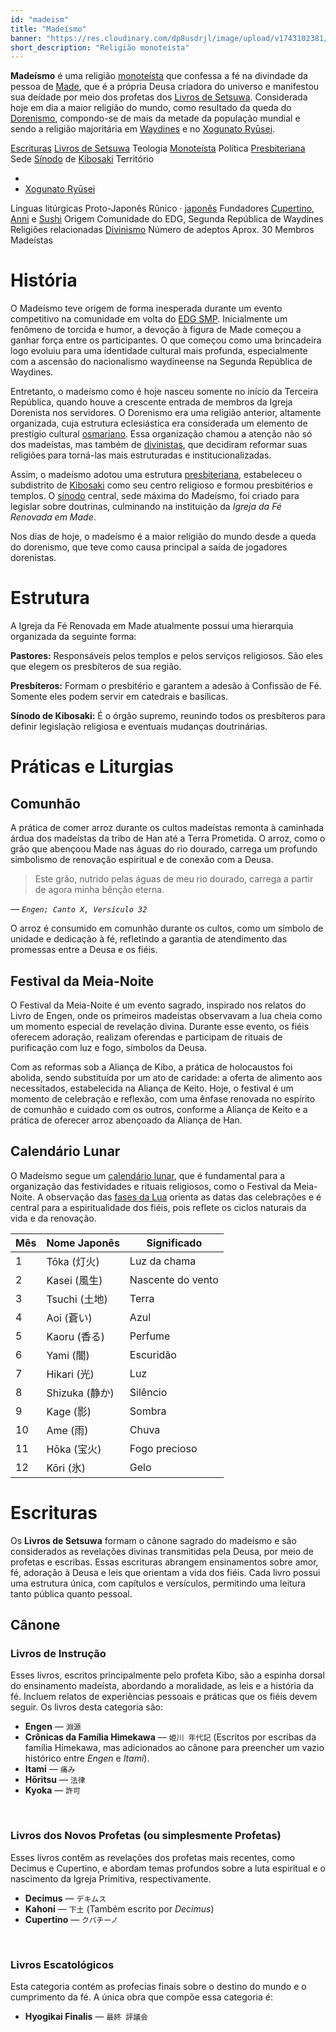 ```yaml
---
id: "madeism"
title: "Madeísmo"
banner: "https://res.cloudinary.com/dp8usdrjl/image/upload/v1743102381/37b16bf6-61cb-4fda-bb2a-3125bba702ba.png"
short_description: "Religião monoteísta"
---
```


**Madeísmo** é uma religião [monoteísta](https://pt.wikipedia.org/wiki/Monoteísmo) que confessa a fé
na divindade da pessoa de [Made](Made), que é a própria Deusa criadora do universo e manifestou sua 
deídade por meio dos profetas dos [Livros de Setsuwa](Livros_de_Setsuwa). Considerada hoje em dia a 
maior religião do mundo, como resultado da queda do [Dorenismo](Dorenismo), compondo-se de mais da metade 
da população mundial e sendo a religião majoritária em [Waydines](Waydines) e no [Xogunato Ryūsei](Xogunato_Ryūsei).

<QuickFacts title="Igreja da Fé Renovada em Made">
    <tr>
        <td colSpan="2">
            <Picture image="https://res.cloudinary.com/dp8usdrjl/image/upload/v1743096448/churchofmade_nhozs4.svg" description="Logotipo da Igreja" height="7rem" centered={true}/>
            <Picture image="https://res.cloudinary.com/dp8usdrjl/image/upload/v1743102381/37b16bf6-61cb-4fda-bb2a-3125bba702ba.png" description="Basílica São Sushi, Gremont" height="9rem" centered={true}/>
        </td>
    </tr>
    <tr>
        <td><a href="https://pt.wikipedia.org/wiki/Livro_sagrado">Escrituras</a></td>
        <td><a href="Livros_de_Setsuwa">Livros de Setsuwa</a></td>
    </tr>
    <tr>
        <td>Teologia</td>
        <td>
            <a href="https://pt.wikipedia.org/wiki/Monoteísmo">Monoteísta</a>
        </td>
    </tr>
    <tr>
        <td>Política</td>
        <td>
            <a href="https://pt.wikipedia.org/wiki/Presbit%C3%A9rio_(protestantismo)">Presbiteriana</a>
        </td>
    </tr>
    <tr>
        <td>Sede</td>
        <td>
            <a href="https://pt.wikipedia.org/wiki/S%C3%ADnodo">Sínodo</a> 
            de <a href="Kibosaki">Kibosaki</a>
        </td>
    </tr>
    <tr>
        <td>Território</td>
        <td>
            <ul>
                <li><CountryCitation country="Waydines" /></li>
                <li>
                    <a href="Xogunato_Ryūsei">Xogunato Ryūsei</a>
                </li>
            </ul>
        </td>
    </tr>
    <tr>
        <td>Línguas litúrgicas</td>
        <td>
            Proto-Japonês Rûnico &centerdot; 
            <a href="https://pt.wikipedia.org/wiki/L%C3%ADngua_japonesa">japonês</a>
        </td>
    </tr>
    <tr>
        <td>Fundadores</td>
        <td>
            <a href="Cupertino">Cupertino</a>, 
            <a href="Anni">Anni</a> e 
            <a href="Sushi">Sushi</a>
        </td>
    </tr>
    <tr>
        <td>Origem</td>
        <td>Comunidade do EDG, Segunda República de Waydines</td>
    </tr>
    <tr>
        <td>Religiões relacionadas</td>
        <td>
            <a href="Divinismo">Divinismo</a>
        </td>
    </tr>
    <tr>
        <td>Número de adeptos</td>
        <td>Aprox. 30</td>
    </tr>
    <tr>
        <td>Membros</td>
        <td>Madeístas</td>
    </tr>
</QuickFacts>

# História
O Madeísmo teve origem de forma inesperada durante um evento competitivo na comunidade em volta do [EDG 
SMP](EDG_SMP). Inicialmente um fenômeno de torcida e humor, a devoção à figura de Made começou a ganhar 
força entre os participantes. O que começou como uma brincadeira logo evoluiu para uma identidade 
cultural mais profunda, especialmente com a ascensão do nacionalismo waydineense na Segunda República 
de Waydines.

Entretanto, o madeísmo como é hoje nasceu somente no início da Terceira República, quando houve a
crescente entrada de membros da Igreja Dorenista nos servidores. O Dorenismo era uma religião anterior,
altamente organizada, cuja estrutura eclesiástica era considerada um elemento de prestígio cultural
[osmariano](Osmaria). Essa organização chamou a atenção não só dos madeístas, mas também de [divinistas](Divinismo), 
que decidiram reformar suas religiões para torná-las mais estruturadas e institucionalizadas.

Assim, o madeísmo adotou uma estrutura [presbiteriana](https://pt.wikipedia.org/wiki/Presbit%C3%A9rio_(protestantismo)), 
estabeleceu o subdistrito de [Kibosaki](Kibosaki) como seu centro religioso e formou presbitérios e 
templos. O [sínodo](https://pt.wikipedia.org/wiki/S%C3%ADnodo) central, sede máxima do Madeísmo, foi 
criado para legislar sobre doutrinas, culminando na instituição da _Igreja da Fé Renovada em Made_.

Nos dias de hoje, o madeísmo é a maior religião do mundo desde a queda do dorenismo, que teve como 
causa principal a saída de jogadores dorenistas.

# Estrutura

A Igreja da Fé Renovada em Made atualmente possui uma hierarquia organizada da seguinte forma:

**Pastores:** Responsáveis pelos templos e pelos serviços religiosos. São eles que elegem os presbíteros 
de sua região.

**Presbíteros:** Formam o presbitério e garantem a adesão à Confissão de Fé. Somente eles podem servir 
em catedrais e basílicas.

**Sínodo de Kibosaki:** É o órgão supremo, reunindo todos os presbíteros para definir legislação 
religiosa e eventuais mudanças doutrinárias.

# Práticas e Liturgias
## Comunhão
A prática de comer arroz durante os cultos madeístas remonta à caminhada árdua dos madeístas da tribo 
de Han até a Terra Prometida. O arroz, como o grão que abençoou Made nas águas do rio dourado, carrega 
um profundo simbolismo de renovação espiritual e de conexão com a Deusa.

> Este grão, nutrido pelas águas de meu rio dourado, carrega a partir de agora minha bênção eterna.

_&mdash; `Engen; Canto X, Versículo 32`_

O arroz é consumido em comunhão durante os cultos, como um símbolo de unidade e dedicação à fé, 
refletindo a garantia de atendimento das promessas entre a Deusa e os fiéis.

## Festival da Meia-Noite
O Festival da Meia-Noite é um evento sagrado, inspirado nos relatos do Livro de Engen, onde os primeiros 
madeístas observavam a lua cheia como um momento especial de revelação divina. Durante esse evento, 
os fiéis oferecem adoração, realizam oferendas e participam de rituais de purificação com luz e fogo, 
símbolos da Deusa.

Com as reformas sob a Aliança de Kibo, a prática de holocaustos foi abolida, sendo substituída por um 
ato de caridade: a oferta de alimento aos necessitados, estabelecida na Aliança de Keito. Hoje, o 
festival é um momento de celebração e reflexão, com uma ênfase renovada no espírito de comunhão e 
cuidado com os outros, conforme a Aliança de Keito e a prática de oferecer arroz abençoado da Aliança 
de Han.

## Calendário Lunar
O Madeísmo segue um [calendário lunar](https://pt.wikipedia.org/wiki/Calend%C3%A1rio_lunar), que é 
fundamental para a organização das festividades e rituais religiosos, como o Festival da Meia-Noite. 
A observação das [fases da Lua](https://pt.wikipedia.org/wiki/Fases_da_Lua) orienta as datas das 
celebrações e é central para a espiritualidade dos fiéis, pois reflete os ciclos naturais da vida e 
da renovação.

| Mês   | Nome Japonês | Significado |
|-------|--------------|-------------|
| 1     | Tōka (灯火)   | Luz da chama |
| 2     | Kasei (風生)  | Nascente do vento |
| 3     | Tsuchi (土地) | Terra |
| 4     | Aoi (蒼い)    | Azul |
| 5     | Kaoru (香る)  | Perfume |
| 6     | Yami (闇)     | Escuridão |
| 7     | Hikari (光)   | Luz |
| 8     | Shizuka (静か) | Silêncio |
| 9     | Kage (影)     | Sombra |
| 10    | Ame (雨)      | Chuva |
| 11    | Hōka (宝火)   | Fogo precioso |
| 12    | Kōri (氷)     | Gelo |

# Escrituras
Os **Livros de Setsuwa** formam o cânone sagrado do madeísmo e são considerados as revelações divinas 
transmitidas pela Deusa, por meio de profetas e escribas. Essas escrituras abrangem ensinamentos 
sobre amor, fé, adoração à Deusa e leis que orientam a vida dos fiéis. Cada livro possui uma estrutura 
única, com capítulos e versículos, permitindo uma leitura tanto pública quanto pessoal.

## Cânone
### Livros de Instrução
Esses livros, escritos principalmente pelo profeta Kibo, são a espinha dorsal do ensinamento madeísta, 
abordando a moralidade, as leis e a história da fé. Incluem relatos de experiências pessoais e práticas 
que os fiéis devem seguir. Os livros desta categoria são:

- **Engen** &mdash; `淵源`
- **Crônicas da Família Himekawa** &mdash; `姫川 年代記` (Escritos por escribas da família Himekawa, mas adicionados ao cânone para preencher um vazio histórico entre _Engen_ e _Itami_).
- **Itami** &mdash; `痛み`
- **Hōritsu** &mdash; `法律`
- **Kyoka** &mdash; `許可`

<br/>

### Livros dos Novos Profetas (ou simplesmente Profetas)
Esses livros contêm as revelações dos profetas mais recentes, como Decimus e Cupertino, e abordam 
temas profundos sobre a luta espiritual e o nascimento da Igreja Primitiva, respectivamente.

- **Decimus** &mdash; `デキムス`
- **Kahoni** &mdash; `下土` (Também escrito por _Decimus_)
- **Cupertino** &mdash; `クパチーノ`

<br />

### Livros Escatológicos
Esta categoria contém as profecias finais sobre o destino do mundo e o cumprimento da fé. 
A única obra que compõe essa categoria é:
- **Hyogikai Finalis** &mdash; `最終 評議会`